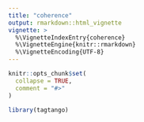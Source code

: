 ```yaml
---
title: "coherence"
output: rmarkdown::html_vignette
vignette: >
  %\VignetteIndexEntry{coherence}
  %\VignetteEngine{knitr::rmarkdown}
  %\VignetteEncoding{UTF-8}
---
```


```r
knitr::opts_chunk$set(
  collapse = TRUE,
  comment = "#>"
)
```

```r
library(tagtango)
```
